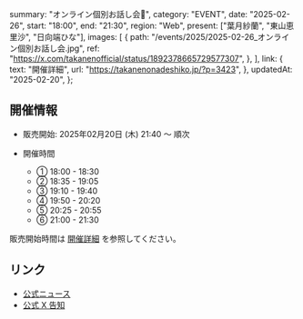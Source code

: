   summary: "オンライン個別お話し会📢",
  category: "EVENT",
  date: "2025-02-26",
  start: "18:00",
  end: "21:30",
  region: "Web",
  present: ["葉月紗蘭", "東山恵里沙", "日向端ひな"],
  images: [
    {
      path: "/events/2025/2025-02-26_オンライン個別お話し会.jpg",
      ref: "https://x.com/takanenofficial/status/1892378665729577307",
    },
  ],
  link: {
    text: "開催詳細",
    url: "https://takanenonadeshiko.jp/?p=3423",
  },
  updatedAt: "2025-02-20",
};

## 開催情報

- 販売開始: 2025年02月20日 (木) 21:40 〜 順次
- 開催時間

  - ① 18:00 - 18:30
  - ② 18:35 - 19:05
  - ③ 19:10 - 19:40
  - ④ 19:50 - 20:20
  - ⑤ 20:25 - 20:55
  - ⑥ 21:00 - 21:30

販売開始時間は [開催詳細](https://takanenonadeshiko.jp/?p=3423) を参照してください。

## リンク

- [公式ニュース](https://takanenonadeshiko.jp/?p=3423)
- [公式 X 告知](https://x.com/takanenofficial/status/1878411672093855796)

